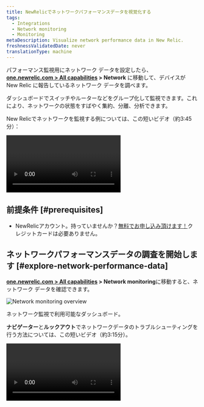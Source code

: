 ```yaml
---
title: NewRelicでネットワークパフォーマンスデータを視覚化する
tags:
  - Integrations
  - Network monitoring
  - Monitoring
metaDescription: Visualize network performance data in New Relic.
freshnessValidatedDate: never
translationType: machine
---
```



パフォーマンス監視用にネットワーク データを設定したら、 **[one.newrelic.com > All capabilities](https://one.newrelic.com/all-capabilities) > Network** に移動して、デバイスが New Relic に報告しているネットワーク データを調べます。

ダッシュボードでスイッチやルーターなどをグループ化して監視できます。これにより、ネットワークの状態をすばやく集約、分離、分析できます。

New Relicでネットワークを監視する例については、この短いビデオ（約3:45分）：

<Video
  id="rnxfPSR_ZCo"
  type="youtube"
/>

## 前提条件 [#prerequisites]

* NewRelicアカウント。持っていませんか？[無料でお申し込み頂けます！](https://newrelic.com/signup)クレジットカードは必要ありません。

## ネットワークパフォーマンスデータの調査を開始します [#explore-network-performance-data]

**[one.newrelic.com > All capabilities](https://one.newrelic.com/all-capabilities) > Network monitoring**に移動すると、ネットワーク データを確認できます。

<img
  title="Network monitoring overview"
  alt="Network monitoring overview"
  src={networkDevicePerformance}
/>

<figcaption>
  ネットワーク監視で利用可能なダッシュボード。
</figcaption>

**ナビゲーター**と**ルックアウト**でネットワークデータのトラブルシューティングを行う方法については、この短いビデオ（約3:15分）。

<Video
  id="qkakBi0Lc9Y"
  type="youtube"
/>